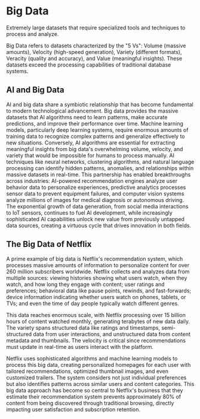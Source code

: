 # Big Data

Extremely large datasets that require specialized tools and techniques to process and analyze.

Big Data refers to datasets characterized by the "5 Vs": Volume (massive amounts), Velocity (high-speed generation), Variety (different formats), Veracity (quality and accuracy), and Value (meaningful insights). These datasets exceed the processing capabilities of traditional database systems.

## AI and Big Data

AI and big data share a symbiotic relationship that has become fundamental to modern technological advancement. Big data provides the massive datasets that AI algorithms need to learn patterns, make accurate predictions, and improve their performance over time. Machine learning models, particularly deep learning systems, require enormous amounts of training data to recognize complex patterns and generalize effectively to new situations. Conversely, AI algorithms are essential for extracting meaningful insights from big data's overwhelming volume, velocity, and variety that would be impossible for humans to process manually. AI techniques like neural networks, clustering algorithms, and natural language processing can identify hidden patterns, anomalies, and relationships within massive datasets in real-time. This partnership has enabled breakthroughs across industries: AI-powered recommendation engines analyze user behavior data to personalize experiences, predictive analytics processes sensor data to prevent equipment failures, and computer vision systems analyze millions of images for medical diagnosis or autonomous driving. The exponential growth of data generation, from social media interactions to IoT sensors, continues to fuel AI development, while increasingly sophisticated AI capabilities unlock new value from previously untapped data sources, creating a virtuous cycle that drives innovation in both fields.

## The Big Data of Netflix

A prime example of big data is Netflix's recommendation system, which processes massive amounts of information to personalize content for over 260 million subscribers worldwide. Netflix collects and analyzes data from multiple sources: viewing histories showing what users watch, when they watch, and how long they engage with content; user ratings and preferences; behavioral data like pause points, rewinds, and fast-forwards; device information indicating whether users watch on phones, tablets, or TVs; and even the time of day people typically watch different genres.

This data reaches enormous scale, with Netflix processing over 15 billion hours of content watched monthly, generating terabytes of new data daily. The variety spans structured data like ratings and timestamps, semi-structured data from user interactions, and unstructured data from content metadata and thumbnails. The velocity is critical since recommendations must update in real-time as users interact with the platform.

Netflix uses sophisticated algorithms and machine learning models to process this big data, creating personalized homepages for each user with tailored recommendations, optimized thumbnail images, and even customized trailers. The system considers not just individual preferences but also identifies patterns across similar users and content categories. This big data approach has become so central to Netflix's business that they estimate their recommendation system prevents approximately 80% of content from being discovered through traditional browsing, directly impacting user satisfaction and subscription retention.